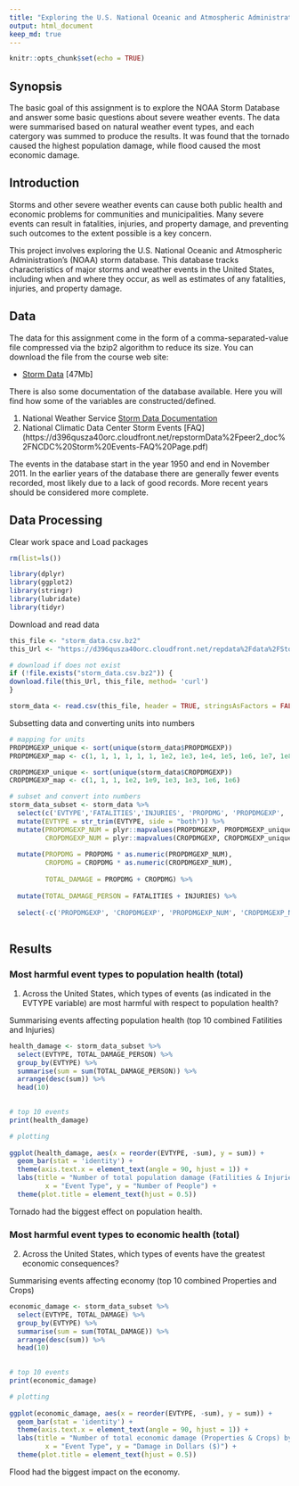 ```yaml
---
title: "Exploring the U.S. National Oceanic and Atmospheric Administration's (NOAA) storm database"
output: html_document
keep_md: true
---
```


```r
knitr::opts_chunk$set(echo = TRUE)
```

## Synopsis
The basic goal of this assignment is to explore the NOAA Storm Database and answer some basic questions about severe weather events. The data were summarised based on natural weather event types, and each catergory was summed to produce the results. It was found that the tornado caused the highest population damage, while flood caused the most economic damage.


## Introduction
Storms and other severe weather events can cause both public health and economic problems for communities and municipalities. Many severe events can result in fatalities, injuries, and property damage, and preventing such outcomes to the extent possible is a key concern.

This project involves exploring the U.S. National Oceanic and Atmospheric Administration's (NOAA) storm database. This database tracks characteristics of major storms and weather events in the United States, including when and where they occur, as well as estimates of any fatalities, injuries, and property damage.


## Data
The data for this assignment come in the form of a comma-separated-value file compressed via the bzip2 algorithm to reduce its size. You can download the file from the course web site:

* [Storm Data](https://d396qusza40orc.cloudfront.net/repdata%2Fdata%2FStormData.csv.bz2) [47Mb]

There is also some documentation of the database available. Here you will find how some of the variables are constructed/defined.

1. National Weather Service [Storm Data Documentation](https://d396qusza40orc.cloudfront.net/repstormData%2Fpeer2_doc%2Fpd01016005curr.pdf)
2. National Climatic Data Center Storm Events [FAQ] (https://d396qusza40orc.cloudfront.net/repstormData%2Fpeer2_doc%2FNCDC%20Storm%20Events-FAQ%20Page.pdf)

The events in the database start in the year 1950 and end in November 2011. In the earlier years of the database there are generally fewer events recorded, most likely due to a lack of good records. More recent years should be considered more complete.



## Data Processing

Clear work space and Load packages
```r
rm(list=ls())

library(dplyr)
library(ggplot2)
library(stringr)
library(lubridate)
library(tidyr)
```

Download and read data
```r
this_file <- "storm_data.csv.bz2"
this_Url <- "https://d396qusza40orc.cloudfront.net/repdata%2Fdata%2FStormData.csv.bz2"

# download if does not exist
if (!file.exists("storm_data.csv.bz2")) {
download.file(this_Url, this_file, method= 'curl')
}

storm_data <- read.csv(this_file, header = TRUE, stringsAsFactors = FALSE)
```


Subsetting data and converting units into numbers
```r

# mapping for units
PROPDMGEXP_unique <- sort(unique(storm_data$PROPDMGEXP))
PROPDMGEXP_map <- c(1, 1, 1, 1, 1, 1, 1e2, 1e3, 1e4, 1e5, 1e6, 1e7, 1e8, 1e9, 1, 1e2, 1e3, 1e6, 1e6)

CROPDMGEXP_unique <- sort(unique(storm_data$CROPDMGEXP))
CROPDMGEXP_map <- c(1, 1, 1, 1e2, 1e9, 1e3, 1e3, 1e6, 1e6)

# subset and convert into numbers
storm_data_subset <- storm_data %>%
  select(c('EVTYPE','FATALITIES','INJURIES', 'PROPDMG', 'PROPDMGEXP', 'CROPDMG', 'CROPDMGEXP')) %>%
  mutate(EVTYPE = str_trim(EVTYPE, side = "both")) %>%
  mutate(PROPDMGEXP_NUM = plyr::mapvalues(PROPDMGEXP, PROPDMGEXP_unique, PROPDMGEXP_map),
         CROPDMGEXP_NUM = plyr::mapvalues(CROPDMGEXP, CROPDMGEXP_unique, CROPDMGEXP_map)) %>%
  
  mutate(PROPDMG = PROPDMG * as.numeric(PROPDMGEXP_NUM),
         CROPDMG = CROPDMG * as.numeric(CROPDMGEXP_NUM),
         
         TOTAL_DAMAGE = PROPDMG + CROPDMG) %>%
  
  mutate(TOTAL_DAMAGE_PERSON = FATALITIES + INJURIES) %>%
  
  select(-c('PROPDMGEXP', 'CROPDMGEXP', 'PROPDMGEXP_NUM', 'CROPDMGEXP_NUM'))
  
```


## Results

### Most harmful event types to population health (total)

1. Across the United States, which types of events (as indicated in the \color{red}{\verb|EVTYPE|}EVTYPE variable) are most harmful with respect to population health?

Summarising events affecting population health (top 10 combined Fatilities and Injuries)
```r
health_damage <- storm_data_subset %>%
  select(EVTYPE, TOTAL_DAMAGE_PERSON) %>%
  group_by(EVTYPE) %>%
  summarise(sum = sum(TOTAL_DAMAGE_PERSON)) %>%
  arrange(desc(sum)) %>%
  head(10)
  

# top 10 events
print(health_damage)

# plotting
  
ggplot(health_damage, aes(x = reorder(EVTYPE, -sum), y = sum)) +
  geom_bar(stat = 'identity') +
  theme(axis.text.x = element_text(angle = 90, hjust = 1)) +
  labs(title = "Number of total population damage (Fatilities & Injuries) by \n top 10 weather events",
         x = "Event Type", y = "Number of People") +
  theme(plot.title = element_text(hjust = 0.5))
```
Tornado had the biggest effect on population health.


### Most harmful event types to economic health (total)

2. Across the United States, which types of events have the greatest economic consequences?

Summarising events affecting economy (top 10 combined Properties and Crops)
```r
economic_damage <- storm_data_subset %>%
  select(EVTYPE, TOTAL_DAMAGE) %>%
  group_by(EVTYPE) %>%
  summarise(sum = sum(TOTAL_DAMAGE)) %>%
  arrange(desc(sum)) %>%
  head(10)
  

# top 10 events
print(economic_damage)

# plotting
  
ggplot(economic_damage, aes(x = reorder(EVTYPE, -sum), y = sum)) +
  geom_bar(stat = 'identity') +
  theme(axis.text.x = element_text(angle = 90, hjust = 1)) +
  labs(title = "Number of total economic damage (Properties & Crops) by \n top 10 weather events",
         x = "Event Type", y = "Damage in Dollars ($)") +
  theme(plot.title = element_text(hjust = 0.5))

```

Flood had the biggest impact on the economy.

